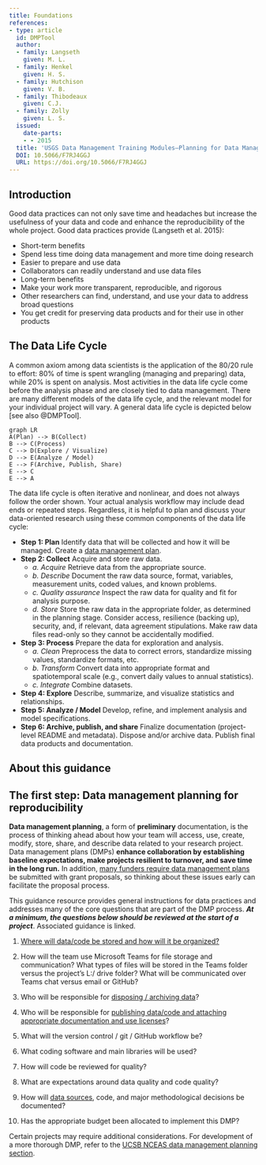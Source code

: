 ```yaml
---
title: Foundations
references:
- type: article
  id: DMPTool
  author:
  - family: Langseth
    given: M. L.
  - family: Henkel
    given: H. S.
  - family: Hutchison
    given: V. B.
  - family: Thibodeaux
    given: C.J.
  - family: Zolly
    given: L. S.
  issued:
    date-parts:
    - - 2015
  title: 'USGS Data Management Training Modules—Planning for Data Management Part II Using the DMPTool to Create Data Management Plans: U.S. Geological Survey.'
  DOI: 10.5066/F7RJ4GGJ
  URL: https://doi.org/10.5066/F7RJ4GGJ
---
```


## Introduction

Good data practices can not only save time and headaches but increase the usefulness of your data and code and enhance the reproducibility of the whole project.
Good data practices provide (Langseth et al. 2015):

* Short-term benefits
* Spend less time doing data management and more time doing research
* Easier to prepare and use data
* Collaborators can readily understand and use data files
* Long-term benefits
* Make your work more transparent, reproducible, and rigorous
* Other researchers can find, understand, and use your data to address broad questions
* You get credit for preserving data products and for their use in other products


## The Data Life Cycle

A common axiom among data scientists is the application of the 80/20 rule to effort: 80% of time is spent wrangling (managing and preparing) data, while 20% is spent on analysis. 
Most activities in the data life cycle come before the analysis phase and are closely tied to data management. 
There are many different models of the data life cycle, and the relevant model for your individual project will vary. 
A general data life cycle is depicted below [see also @DMPTool].


```mermaid
graph LR
A(Plan) --> B(Collect)
B --> C(Process)
C --> D(Explore / Visualize)
D --> E(Analyze / Model)
E --> F(Archive, Publish, Share)
E --> C
E --> A
```

The data life cycle is often iterative and nonlinear, and does not always follow the order shown. Your actual analysis workflow may include dead ends or repeated steps. Regardless, it is helpful to plan and discuss your data-oriented research using these common components of the data life cycle:

* **Step 1: Plan** Identify data that will be collected and how it will be managed.
Create a [data management plan](@sec-dmp).
* **Step 2: Collect** Acquire and store raw data.
  * *a. Acquire* Retrieve data from the appropriate source.
  * *b. Describe* Document the raw data source, format, variables, measurement units, coded values, and known problems. 
  * *c. Quality assurance* Inspect the raw data for quality and fit for analysis purpose.
  * *d. Store* Store the raw data in the appropriate folder, as determined in the planning stage. 
  Consider access, resilience (backing up), security, and, if relevant, data agreement stipulations. 
Make raw data files read-only so they cannot be accidentally modified.

* **Step 3: Process** Prepare the data for exploration and analysis. 
  * *a. Clean* Preprocess the data to correct errors, standardize missing values, standardize formats, etc.
  * *b. Transform* Convert data into appropriate format and spatiotemporal scale (e.g., convert daily values to annual statistics).
  * *c. Integrate* Combine datasets.
* **Step 4: Explore** Describe, summarize, and visualize statistics and relationships.
* **Step 5: Analyze / Model** Develop, refine, and implement analysis and model specifications.
* **Step 6: Archive, publish, and share** Finalize documentation (project-level README and metadata). Dispose and/or archive data. Publish final data products and documentation.

## About this guidance

## The first step: Data management planning for reproducibility {#sec-dmp}

__Data management planning__, a form of __preliminary__ documentation, is the process of thinking ahead about how your team will access, use, create, modify, store, share, and describe data related to your research project. Data management plans (DMPs) __enhance collaboration by establishing baseline expectations, make projects resilient to turnover, and save time in the long run.__ In addition, [many funders require data management plans](https://dmptool.org/public_templates) be submitted with grant proposals, so thinking about these issues early can facilitate the proposal process. 

This guidance resource provides general instructions for data practices and addresses many of the core questions that are part of the DMP process. *__At a minimum, the questions below should be reviewed at the start of a project__*. Associated guidance is linked.

1.	[Where will data/code be stored and how will it be organized?](../data-management/organization.qmd)

2.	How will the team use Microsoft Teams for file storage and communication? What types of files will be stored in the Teams folder versus the project’s L:/ drive folder? What will be communicated over Teams chat versus email or GitHub?

3.	Who will be responsible for [disposing / archiving data](../data-management/archival.qmd)?

4.	Who will be responsible for [publishing data/code and attaching appropriate documentation and use licenses](../data-management/publication.qmd)?

5.	What will the version control / git / GitHub workflow be?

6.	What coding software and main libraries will be used?

7.	How will code be reviewed for quality?

8.	What are expectations around data quality and code quality?

9.	How will [data sources](../data-management/documentation.qmd), code, and major methodological decisions be documented?

10.	Has the appropriate budget been allocated to implement this DMP?

Certain projects may require additional considerations. For development of a more thorough DMP, refer to the [UCSB NCEAS data management planning section](https://learning.nceas.ucsb.edu/2023-04-coreR/session_14.html#document-your-project-using-a-dmp).






